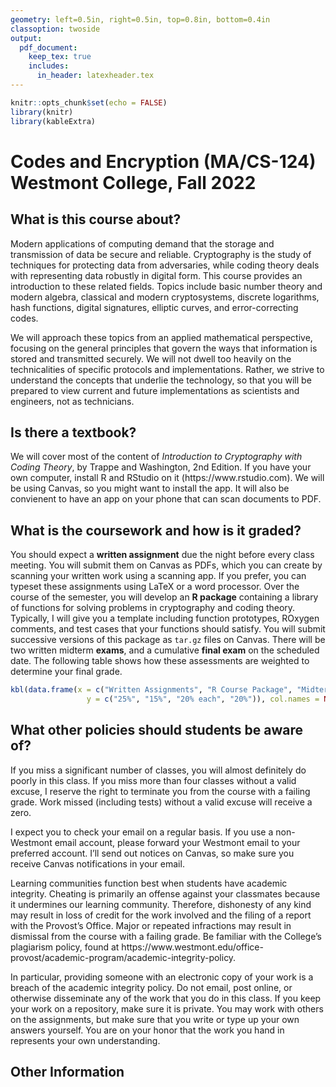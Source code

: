 ```yaml
---
geometry: left=0.5in, right=0.5in, top=0.8in, bottom=0.4in
classoption: twoside
output: 
  pdf_document:
    keep_tex: true
    includes:
      in_header: latexheader.tex
---
```


```r
knitr::opts_chunk$set(echo = FALSE)
library(knitr)
library(kableExtra)
```

# Codes and Encryption (MA/CS-124) Westmont College, Fall 2022

## What is this course about?

Modern applications of computing demand that the storage and transmission of data be secure and reliable. Cryptography is the study of techniques for protecting data from adversaries, while coding theory deals with representing data robustly in digital form. This course provides an introduction to these related fields. Topics include basic number theory and modern algebra, classical and modern cryptosystems, discrete logarithms, hash functions, digital signatures, elliptic curves, and error-correcting codes.

We will approach these topics from an applied mathematical perspective, focusing on the general principles that govern the ways that information is stored and transmitted securely. We will not dwell too heavily on the technicalities of specific protocols and implementations. Rather, we strive to understand the concepts that underlie the technology, so that you will be prepared to view current and future implementations as scientists and engineers, not as technicians.

## Is there a textbook?

We will cover most of the content of *Introduction to Cryptography with Coding Theory*, by Trappe and Washington, 2nd Edition.  If you have your own computer, install R and RStudio on it (https://www.rstudio.com). We will be using Canvas, so you might want to install the app. It will also be convienent to have an app on your phone that can scan documents to PDF.

## What is the coursework and how is it graded?

You should expect a **written assignment** due the night before every class meeting. You will submit them on Canvas as PDFs, which you can create by scanning your written work using a scanning app. If you prefer, you can typeset these assignments using LaTeX or a word processor. Over the course of the semester, you will develop an **R package** containing a library of functions for solving problems in cryptography and coding theory. Typically, I will give you a template including function prototypes, ROxygen comments, and test cases that your functions should satisfy. You will submit successive versions of this package as `tar.gz` files on Canvas. There will be two written midterm **exams**, and a cumulative **final exam** on the scheduled date. The following table shows how these assessments are weighted to determine your final grade.

```r
kbl(data.frame(x = c("Written Assignments", "R Course Package", "Midterms", "Final Exam"),
                 y = c("25%", "15%", "20% each", "20%")), col.names = NULL, booktabs = TRUE)
```

## What other policies should students be aware of?

If you miss a significant number of classes, you will almost definitely do poorly in this class.  If you miss more than four classes without a valid excuse, I reserve the right to terminate you from the course with a failing grade.  Work missed (including tests) without a valid excuse will receive a zero.

I expect you to check your email on a regular basis.  If you use a non-Westmont email account, please forward your Westmont email to your preferred account. I'll send out notices on Canvas, so make sure you receive Canvas notifications in your email.

Learning communities function best when students have academic integrity.  Cheating is primarily an offense against your classmates because it undermines our learning community.  Therefore, dishonesty of any kind may result in loss of credit for the work involved and the filing of a report with the Provost's Office. Major or repeated infractions may result in dismissal from the course with a failing grade. Be familiar with the College's plagiarism policy, found at https://www.westmont.edu/office-provost/academic-program/academic-integrity-policy.

In particular, providing someone with an electronic copy of your work is a breach of the academic integrity policy. Do not email, post online, or otherwise disseminate any of the work that you do in this class. If you keep your work on a repository, make sure it is private. You may work with others on the assignments, but make sure that you write or type up your own answers yourself. You are on your honor that the work you hand in represents your own understanding.

## Other Information

\begin{description} 

\item[Professor:] David J. Hunter, Ph.D.
  (\verb!dhunter@westmont.edu!). Student hours are in Winter Hall 303 
  from 1:30--4pm on Tuesdays and Thursdays.

 \item[Tentative Schedule:] The following schedule is a rough first approximation of the topics in \textit{Trappe} that we plan to cover; it is subject to revision at the instructor's discretion. Chapter 3 (Basic Number Theory) will be covered throughout the course when the relevant topics arise.
  \begin{itemize}
      \item Chapter 2: Classical Cryptosystems
      \item Chapters 4--5: DES and AES
      \item Chapter 6: The RSA Algorithm
   \begin{quote}
    \textit{Midterm \#1}     (through Chapter 6)
   \end{quote}
      \item Chapter 7: Discrete Logarithms
      \item Chapter 8: Hash Functions
      \item Chapter 9: Digital Signatures
      \item Chapter 16: Elliptic Curves
   \begin{quote}
    \textit{Midterm \#2}     (through Chapter 16)
   \end{quote}
      \item Chapter 18: Error Correcting Codes
   \begin{quote}
    \textit{Final Exam}     (cumulative, with an emphasis on Chapter 18)
   \end{quote}
  \end{itemize}

\item[Accommodations for Students with Disabilities:] Students who have been diagnosed with a disability (learning, physical or psychological) are strongly encouraged to contact the Disability Services office as early as possible to discuss appropriate accommodations for this course. Formal accommodations will only be granted for students whose disabilities have been verified by the Disability Services office.  These accommodations may be necessary to ensure your equal access to this course.  Please contact Sheri Noble, Director of Disability Services (310A Voskuyl Library, 565-6186, \href{mailto:snoble@westmont.edu}{\tt snoble@westmont.edu}) or visit \url{https://www.westmont.edu/disability-services} for more information.

\item[Program and Institutional Learning Outcomes:] The
         mathematics department at Westmont College has formulated the
         following learning outcomes for all of its classes. (PLO's)
\begin{enumerate}[noitemsep]
\item Core Knowledge: Students will demonstrate knowledge of the
                  main concepts, skills, and facts of the discipline of
                  mathematics.
\item Communication: Students will be able to communicate mathematical ideas
     following the standard conventions of writing or speaking in the
     discipline.
\item Creativity: Students will demonstrate the ability to formulate and make
     progress toward solving non-routine problems.
\item Christian Connection: Students will incorporate their mathematical skills
     and knowledge into their thinking about their vocations as followers of
     Christ.
         \end{enumerate}
         In addition, the faculty of Westmont College have established common
         learning outcomes for all courses at the institution
         (ILO's). These outcomes are summarized as follows:
(1) Christian Understanding, Practices, and Affections,
(2) Global Awareness and Diversity,
(3) Critical Thinking,
(4) Quantitative Literacy,
(5) Written Communication,
(6) Oral Communication, and
(7) Information Literacy.

\item[Course Learning Outcomes:] The above outcomes are reflected in the
     particular learning outcomes for this course.
     After taking this course, you should be able
     to:
    \begin{itemize}
        \item Demonstrate understanding of the theoretical basis for cryptography and coding theory.
             (PLO 1, ILOs 3,4)
        \item Write and evaluate mathematical arguments according to the
             standards of the discipline. (PLO 2,
              ILOs 3,5)
        \item Construct solutions to novel problems,
               demonstrating perseverance in the face of open-ended or
               partially-defined contexts. (PLO 3, ILO 3)
        \item Consider the ethical implications of the subject matter. (PLO 4, ILO 1)
    \end{itemize}
These outcomes will be assessed by written assignments, programming assignments, and written exams, as described above.

\end{description}

